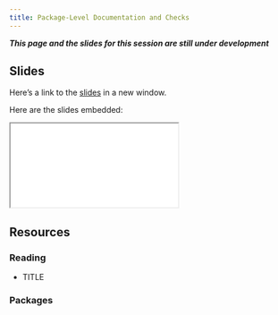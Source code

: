 ```yaml
---
title: Package-Level Documentation and Checks
---
```


***This page and the slides for this session are still under development***

## Slides

Here's a link to the [slides](/slides/03-packages/03-package-docs/index.qmd){target="_blank"} in a new window. 

Here are the slides embedded:

<iframe class="slide-deck ar3x2" src="/slides/03-packages/03-package-docs/index.html" title="Package-Level Documentation and Checks slides">
</iframe>

## Resources

### Reading

- TITLE

  <LINK>


### Packages
